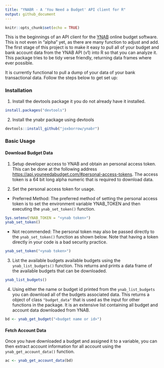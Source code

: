 ```yaml
---
title: "YNABR - A 'You Need a Budget' API client for R"
output: github_document
---
```


```r
knitr::opts_chunk$set(echo = TRUE)
```

This is the beginnings of an API client for the [YNAB](http://www.youneedabudget.com) online budget software. This is
not even in "alpha" yet, as there are many function to adjust and add. The first stage
of this project is to make it easy to pull all of your budget and bank account data
from the YNAB API (v1) into R so that you can analyze it. This package tries to be
tidy verse friendly, returning data frames where ever possible.

It is currently functional to pull a dump of your data of your bank transactional
data. Follow the steps below to get set up:

### Installation

1. Install the devtools package it you do not already have it installed.

```r
install.packages("devtools")
```

2. Install the ynabr package using devtools
```r
devtools::install_github("joxborrow/ynabr")
```

### Basic Usage

#### Download Budget Data
1. Setup developer access to YNAB and obtain an personal access token. This can be done at the
following address [https://api.youneedabudget.com/#personal-access-tokens](https://api.youneedabudget.com/#personal-access-tokens).
The access token is a 64 bit long alpha numeric that is required to download data.

2. Set the personal access token for usage.
  - Preferred Method: The preferred method of setting the personal access token is
  to set the environment variable YNAB_TOKEN and then executing the `ynab_set_token()`
  function.
  
```r
Sys.setenv(YNAB_TOKEN = "<ynab token>")
ynab_set_token()
```
  
  - Not recommended: The personal token may also be passed directly to the `ynab_set_token()`
  function as shown below. Note that having a token directly in your code is a bad
  security practice.
```r
ynab_set_token("<ynab token>")
```

3. List the available budgets available budgets using the `ynab_list_budgets()`
function. This returns and prints a data frame of the available budgets that can
be downloaded.
```r
ynab_list_budgets()
```

4. Using either the name or budget id printed from the `ynab_list_budgets` you can
download all of the budgets associated data. This returns a object of class `"budget_data"`
that is used as the input for other functions in the package. It is an extensive list
containing all budget and account data downloaded from YNAB.
```r
bd <- ynab_get_budget("<budget name or id>")
```

#### Fetch Account Data
Once you have downloaded a budget and assigned it to a variable, you can then extract
account information for all account using the `ynab_get_account_data()` function.
```r
ac <- ynab_get_account_data(bd)
```

